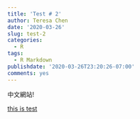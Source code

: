 ```yaml
---
title: 'Test # 2'
author: Teresa Chen
date: '2020-03-26'
slug: test-2
categories:
  - R
tags:
  - R Markdown
publishdate: '2020-03-26T23:20:26-07:00'
comments: yes
---
```


中文網站!

[this is test](/blog/2020-03-26-test-2_files/coverphoto.jpg)